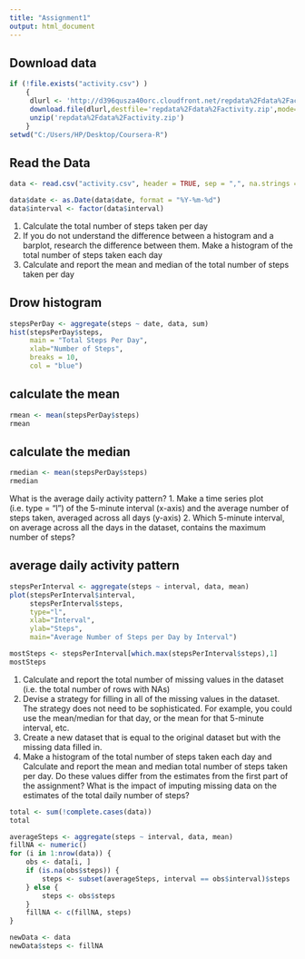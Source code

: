 ---
title: "Assignment1"
output: html_document
---

## Download data
```{r}
if (!file.exists("activity.csv") )
    {
     dlurl <- 'http://d396qusza40orc.cloudfront.net/repdata%2Fdata%2Factivity.zip'  
     download.file(dlurl,destfile='repdata%2Fdata%2Factivity.zip',mode='wb')  
     unzip('repdata%2Fdata%2Factivity.zip')
    }
setwd("C:/Users/HP/Desktop/Coursera-R")
```

## Read the Data
```{r}
data <- read.csv("activity.csv", header = TRUE, sep = ",", na.strings = "NA")
```

```{r}
data$date <- as.Date(data$date, format = "%Y-%m-%d")
data$interval <- factor(data$interval)
```

1. Calculate the total number of steps taken per day
2. If you do not understand the difference between a histogram and a barplot, research the difference between them. Make a histogram of the total number of steps taken each day
3. Calculate and report the mean and median of the total number of steps taken per day

## Drow histogram
```{r}
stepsPerDay <- aggregate(steps ~ date, data, sum)
hist(stepsPerDay$steps, 
     main = "Total Steps Per Day", 
     xlab="Number of Steps",
     breaks = 10, 
     col = "blue")
```

## calculate the mean
```{r}
rmean <- mean(stepsPerDay$steps)
rmean
```

## calculate the median
```{r}
rmedian <- mean(stepsPerDay$steps)
rmedian
```

What is the average daily activity pattern?
1. Make a time series plot (i.e. \color{red}{\verb|type = "l"|}type = "l") of the 5-minute interval (x-axis) and the average number of steps taken, averaged across all days (y-axis)
2. Which 5-minute interval, on average across all the days in the dataset, contains the maximum number of steps?

## average daily activity pattern
```{r}
stepsPerInterval <- aggregate(steps ~ interval, data, mean)
plot(stepsPerInterval$interval,
     stepsPerInterval$steps, 
     type="l", 
     xlab="Interval", 
     ylab="Steps",
     main="Average Number of Steps per Day by Interval")
```


```{r}
mostSteps <- stepsPerInterval[which.max(stepsPerInterval$steps),1]
mostSteps
```

1. Calculate and report the total number of missing values in the dataset (i.e. the total number of rows with \color{red}{\verb|NA|}NAs)
2. Devise a strategy for filling in all of the missing values in the dataset. The strategy does not need to be sophisticated. For example, you could use the mean/median for that day, or the mean for that 5-minute interval, etc.
3. Create a new dataset that is equal to the original dataset but with the missing data filled in.
4. Make a histogram of the total number of steps taken each day and Calculate and report the mean and median total number of steps taken per day. Do these values differ from the estimates from the first part of the assignment? What is the impact of imputing missing data on the estimates of the total daily number of steps?

```{r}
total <- sum(!complete.cases(data))
total
```

```{r}
averageSteps <- aggregate(steps ~ interval, data, mean)
fillNA <- numeric()
for (i in 1:nrow(data)) {
    obs <- data[i, ]
    if (is.na(obs$steps)) {
        steps <- subset(averageSteps, interval == obs$interval)$steps
    } else {
        steps <- obs$steps
    }
    fillNA <- c(fillNA, steps)
}
```

```{r}
newData <- data
newData$steps <- fillNA
```


